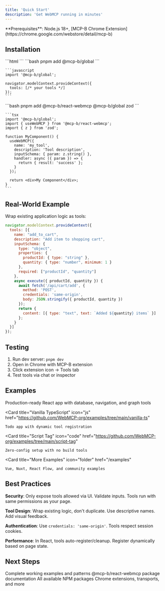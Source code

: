 ```yaml
---
title: 'Quick Start'
description: 'Get WebMCP running in minutes'
---
```


<Info>
  **Prerequisites**: Node.js 18+, [MCP-B Chrome Extension](https://chrome.google.com/webstore/detail/mcp-b)
</Info>

## Installation

<Tabs>
  <Tab title="Script Tag">
    ```html
    <script src="https://unpkg.com/@mcp-b/global@latest/dist/index.iife.js"></script>
    <script>
      navigator.modelContext.provideContext({
        tools: [{
          name: "get_page_title",
          description: "Get current page title",
          inputSchema: { type: "object", properties: {} },
          async execute() {
            return { content: [{ type: "text", text: document.title }] };
          }
        }]
      });
    </script>
    ```
  </Tab>

  <Tab title="NPM">
    ```bash
    pnpm add @mcp-b/global
    ```

    ```javascript
    import '@mcp-b/global';

    navigator.modelContext.provideContext({
      tools: [/* your tools */]
    });
    ```
  </Tab>

  <Tab title="React">
    ```bash
    pnpm add @mcp-b/react-webmcp @mcp-b/global zod
    ```

    ```tsx
    import '@mcp-b/global';
    import { useWebMCP } from '@mcp-b/react-webmcp';
    import { z } from 'zod';

    function MyComponent() {
      useWebMCP({
        name: 'my_tool',
        description: 'Tool description',
        inputSchema: { param: z.string() },
        handler: async ({ param }) => {
          return { result: 'success' };
        }
      });

      return <div>My Component</div>;
    }
    ```
  </Tab>
</Tabs>

## Real-World Example

Wrap existing application logic as tools:

```javascript
navigator.modelContext.provideContext({
  tools: [{
    name: "add_to_cart",
    description: "Add item to shopping cart",
    inputSchema: {
      type: "object",
      properties: {
        productId: { type: "string" },
        quantity: { type: "number", minimum: 1 }
      },
      required: ["productId", "quantity"]
    },
    async execute({ productId, quantity }) {
      await fetch('/api/cart/add', {
        method: 'POST',
        credentials: 'same-origin',
        body: JSON.stringify({ productId, quantity })
      });
      return {
        content: [{ type: "text", text: `Added ${quantity} items` }]
      };
    }
  }]
});
```

## Testing

1. Run dev server: `pnpm dev`
2. Open in Chrome with MCP-B extension
3. Click extension icon → Tools tab
4. Test tools via chat or inspector

## Examples

<CardGroup cols={2}>
  <Card
    title="webmcp.sh"
    icon="play"
    href="https://github.com/WebMCP-org/webmcp-sh"
  >
    Production-ready React app with database, navigation, and graph tools
  </Card>

  <Card
    title="Vanilla TypeScript"
    icon="js"
    href="https://github.com/WebMCP-org/examples/tree/main/vanilla-ts"
  >
    Todo app with dynamic tool registration
  </Card>

  <Card
    title="Script Tag"
    icon="code"
    href="https://github.com/WebMCP-org/examples/tree/main/script-tag"
  >
    Zero-config setup with no build tools
  </Card>

  <Card
    title="More Examples"
    icon="folder"
    href="/examples"
  >
    Vue, Nuxt, React Flow, and community examples
  </Card>
</CardGroup>

## Best Practices

**Security**: Only expose tools allowed via UI. Validate inputs. Tools run with same permissions as your page.

**Tool Design**: Wrap existing logic, don't duplicate. Use descriptive names. Add visual feedback.

**Authentication**: Use `credentials: 'same-origin'`. Tools respect session cookies.

**Performance**: In React, tools auto-register/cleanup. Register dynamically based on page state.

## Next Steps

<CardGroup cols={2}>
  <Card title="Examples" icon="code" href="/examples">
    Complete working examples and patterns
  </Card>

  <Card title="React Hooks" icon="react" href="/packages/react-webmcp">
    @mcp-b/react-webmcp package documentation
  </Card>

  <Card title="Packages" icon="box" href="/packages/global">
    All available NPM packages
  </Card>

  <Card title="Advanced" icon="gear" href="/advanced">
    Chrome extensions, transports, and more
  </Card>
</CardGroup>
